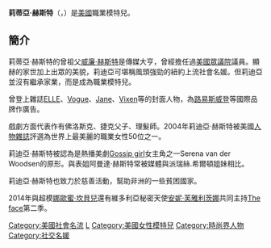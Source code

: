 {{Infobox Person
| name       = 莉蒂亞·赫斯特-蕭<br/>Lydia Hearst-Shaw
| image      = Lydia Hearst (cropped).jpg 
| birth_name = Lydia Marie Hearst-Shaw
| birth_date = {{Birth date and age|1984|9|19|mf=y}}
| birth_place = {{USA}}[[康乃狄克州|康乃狄克州]][[費爾菲爾德縣(康乃狄克州)|費爾菲爾德縣]]
| occupation  = 
| resting_place = 
| resting_place_coordinates = 
| residence = 
| nationality = {{USA}}
| other_names = 
| known_for = 
| education = [[聖心大學|聖心大學]]畢業
| employer = {{USA}}[[紐約|紐約]]: Wilhemina<br />{{ITA}}[[米蘭|米蘭]]: D Management<br />{{UK}}[[倫敦|倫敦]]: Union Models<br />ICM Talent
| title = 
| salary = 
| networth = 
| height = 1.70m
| weight = 
| term = 
| predecessor = 
| successor = 
| party = 
| boards = 
| religion = 
| spouse = {{marriage|[[克里斯·哈德維克|克里斯·哈德維克]]|2016}}
| partner = 
| children = 
| parents = [[派翠西亞·赫斯特|派翠西亞·赫斯特]]
| relatives = [[威廉·赫斯特|威廉·赫斯特]]<br />[[阿曼達.赫斯特|阿曼達.赫斯特]]
| signature = 
| website = http://m.lydiahearst.com
| footnotes = 
}}

'''莉蒂亞·赫斯特'''（{{lang-en|Lydia Hearst-Shaw}}，{{bd|1984年|9月19日|catIdx=L}}）是[[美國|美國]]職業模特兒。

== 簡介 ==
莉蒂亞·赫斯特的曾祖父[[威廉·赫斯特|威廉·赫斯特]]是傳媒大亨，曾經擔任過[[美國眾議院|美國眾議院]]議員。顯赫的家世加上出眾的美貌，莉迪亞可堪稱風頭強勁的紐約上流社會名媛。但莉迪亞並沒有繼承家業，而是成為職業模特兒。

曾登上雜誌[[ELLE|ELLE]]、[[时尚_(杂志)|Vogue]]、[[Jane_(雜誌)|Jane]]、[[Vixen|Vixen]]等的封面人物，為[[路易斯威登|路易斯威登]]等國際品牌作廣告。

戲劇方面代表作有佛洛斯克、捷克父子、理髮師。2004年莉迪亞·赫斯特被美國[[人物雜誌|人物雜誌]]評選為世界上最美麗的職業女性50位之一。

莉迪亞·赫斯特被認為是熱播美劇[[Gossip_girl|Gossip girl]]女主角之一Serena van der Woodsen的原形。與表姐阿曼達·赫斯特常被媒體與派瑞絲.希爾頓姐妹相比。

莉迪亞·赫斯特也致力於慈善活動，幫助非洲的一些貧困國家。

2014年與超模[[娜歐蜜·坎貝兒|娜歐蜜·坎貝兒]]還有維多利亞秘密天使[[安妮·芙雅利茨娜|安妮·芙雅利茨娜]]共同主持[[The_face|The face]]第二季。

{{DEFAULTSORT: Hearst-Shaw, Lydia}}
[[Category:美國社會名流|Category:美國社會名流]]
[[Category:赫茲家族|L]]
[[Category:美國女性模特兒|Category:美國女性模特兒]]
[[Category:時尚界人物|Category:時尚界人物]]
[[Category:社交名媛|Category:社交名媛]]